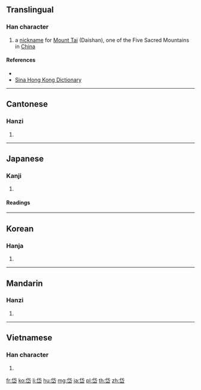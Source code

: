 {{character info/new}}
==Translingual==

===Han character===
{{Han char|rn=46|rad=山|as=05|sn=8|four=23772|canj=OPU|ids=⿱代山}}

# a [[nickname]] for [[w:Mount Tai|Mount Tai]] (Daishan), one of the Five Sacred Mountains in [[China]]

====References====
* {{Han ref|kx=0309.280|dkj=07997|dj=0609.240|hdz=10767.150|uh=5CB1|ud=23729|bh=A9A7|bd=43431}}
* [http://dictionary.sina.com.hk/p/word/%A9%A7 Sina Hong Kong Dictionary]

----

==Cantonese==

===Hanzi===
{{yue-hanzi|jyut=[[doi6]]|y=doi6}}

# {{defn|lang=yue|sort=山05}}

----

==Japanese==

===Kanji===
{{ja-kanji|grade=|rs=山05}}

# {{defn|lang=ja|sort=山05}}

====Readings====
{{ja-readings
|goon=[[だい]] (dai)
|kanon=[[たい]] (tai)
|kun=[[かわりあう]] (kawariau), [[はじめ]] (hajime)}}

----

==Korean==

===Hanja===
{{ko-hanja|hangeul=대|rv=dae|mr=tae}}

# {{defn|lang=ko|sort=山05}}

----

==Mandarin==

===Hanzi===
{{cmn-hanzi|pin=[[dài]] ([[dai4]])|wg=tai<sup>4</sup>}}

# {{defn|lang=cmn|sort=山05}}

----

==Vietnamese==

===Han character===
{{vi-hantu|[[đại]], [[đồi]], [[đai]]|rs=山05}}

# {{defn|lang=vi|sort=山05}}

[[fr:岱]]
[[ko:岱]]
[[li:岱]]
[[hu:岱]]
[[mg:岱]]
[[ja:岱]]
[[pl:岱]]
[[th:岱]]
[[zh:岱]]